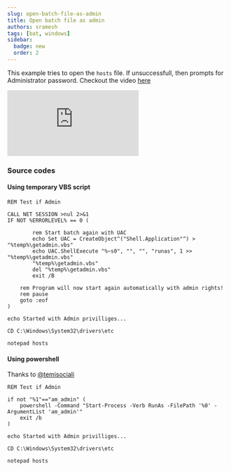 ```yaml
---
slug: open-batch-file-as-admin
title: Open batch file as admin
authors: sramesh
tags: [bat, windows]
sidebar:
  badge: new
  order: 2
---
```


This example tries to open the `hosts` file. If unsuccessfull, then prompts for Administrator password. 
Checkout the video [here](https://www.youtube.com/watch?v=xEprb2aRXYo)

<iframe src="https://www.youtube.com/embed/xEprb2aRXYo?si=xg4vlaJZD039v4a2" title="YouTube video player" frameborder="0" allow="accelerometer; autoplay; clipboard-write; encrypted-media; gyroscope; picture-in-picture; web-share" referrerpolicy="strict-origin-when-cross-origin" allowfullscreen></iframe>

### Source codes

#### Using temporary VBS script

```batch frame="none"
REM Test if Admin

CALL NET SESSION >nul 2>&1
IF NOT %ERRORLEVEL% == 0 (

	    rem Start batch again with UAC
        echo Set UAC = CreateObject^("Shell.Application"^) > "%temp%\getadmin.vbs"
        echo UAC.ShellExecute "%~s0", "", "", "runas", 1 >> "%temp%\getadmin.vbs"
        "%temp%\getadmin.vbs"
        del "%temp%\getadmin.vbs"
        exit /B

    rem Program will now start again automatically with admin rights! 
    rem pause
    goto :eof
)

echo Started with Admin privilliges...

CD C:\Windows\System32\drivers\etc

notepad hosts
```
#### Using powershell

Thanks to [@temisociali](http://www.youtube.com/@temisociali)

```batch frame="none" {3-6}
REM Test if Admin

if not "%1"=="am_admin" (
    powershell -Command "Start-Process -Verb RunAs -FilePath '%0' -ArgumentList 'am_admin'"
    exit /b 
)

echo Started with Admin privilliges...

CD C:\Windows\System32\drivers\etc

notepad hosts

```
